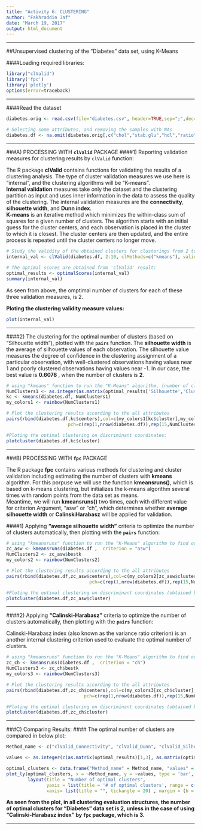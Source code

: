 ---
title: "Activity 6: CLUSTERING"
author: "Fakhraddin Jaf"
date: "March 19, 2017"
output: html_document
---

***
##Unsupervised clustering of the "Diabetes" data set, using K-Means

####Loading required libraries:
```{r chunk_name, message=FALSE, warning=FALSE}
library("clValid")
library('fpc')
library('plotly')
options(error=traceback)
```

***
####Read the dataset
```{r}
diabetes.orig <- read.csv(file="diabetes.csv", header=TRUE,sep=";",dec=".",na.strings="")

# Selecting some attributes, and removing the samples with NAs
diabetes.df <- na.omit(diabetes.orig[,c("chol","stab.glu","hdl","ratio","glyhb")])
```

***
###A) PROCESSING WITH __`clValid`__ PACKAGE
####1) Reporting validation measures for clustering results by `clValid` function:

The R package __clValid__ contains functions for validating the results of a clustering
analysis. The type of cluster validation measures we use here is "internal", and the clustering algorithms will be "K-means".  
__Internal validation__ measures take only the dataset and the clustering partition as input and uses inner information in the data to assess the quality of the clustering. The internal validation measures are the __connectivity__, __silhouette width__, and __Dunn index__.    
__K-means__ is an iterative method which minimizes the within-class sum of squares for a given number of clusters. The algorithm starts with an initial guess for the cluster centers, and each observation is placed in the cluster to which it is closest.
The cluster centers are then updated, and the entire process is repeated until the cluster centers no longer move.
```{r}
# Study the validity of the obtained clusters for clusterings from 2 to 10 clusters
internal_val <- clValid(diabetes.df, 2:10, clMethods=c("kmeans"), validation="internal")

# The optimal scores are obtained from 'clValid' result:
optimal_results <- optimalScores(internal_val)
summary(internal_val)
```

As seen from above, the omptimal number of clusters for each of these three validation measures, is 2.

__Ploting the clustering validity measure values:__
```{r}
plot(internal_val)
```

***
####2) The clustering for the optimal number of clusters (based on "Silhouette width"), plotted with the __`pairs`__ function.
The __silhouette width__ is the average of silhouette values of each observation. The silhouette value measures the degree of confidence in the clustering assignment of a particular observation, with well-clustered observations having values near 1 and poorly clustered observations having values near -1. In our case, the best value is __0.6078__ , when the number of clusters is __2__.  
```{r}
# using "kmeans" function to run the "K-Means" algorithm, (number of clusters: 2) on data set:
NumClusters1 <- as.integer(as.matrix(optimal_results['Silhouette','Clusters']))
kc <- kmeans(diabetes.df, NumClusters1)
my_colors1 <- rainbow(NumClusters1)

# Plot the clustering results according to the all attributes
pairs(rbind(diabetes.df,kc$centers),col=c(my_colors1[kc$cluster],my_colors1),
                       pch=c(rep(1,nrow(diabetes.df)),rep(15,NumClusters1)))

#Ploting the optimal clustering on discriminant coordinates:
plotcluster(diabetes.df,kc$cluster)
```

***
###B) PROCESSING WITH __`fpc`__ PACKAGE

The R package __fpc__ contains various methods for clustering and cluster validation including estimating the number of clusters with __kmeans__ algorithm. For this porpuse we will use the function  __kmeansruns()__, which is based on k-means clustering, but initializes the k-means algorithm several times with random points from the data set as means.  
Meantime, we will run __kmeansruns()__ two times, each with different value for criterion Argument, "asw" or "ch", which determines whether __average silhouette width__ or __CalinskiHarabasz__ will be applied for validation.


####1) Applying __"average silhouette width"__ criteria to optimize the number of clusters automatically, then plotting with the __`pairs`__ function:
```{r}
# using "kmeansruns" function to run the "K-Means" algorithm to find out the optimal number of clusters, determined by the "average silhouette width(asw)":
zc_asw <- kmeansruns(diabetes.df ,  criterion = "asw")
NumClusters2 <- zc_asw$bestk
my_colors2 <- rainbow(NumClusters2)

# Plot the clustering results according to the all attributes
pairs(rbind(diabetes.df,zc_asw$centers),col=c(my_colors2[zc_asw$cluster],my_colors2),
                               pch=c(rep(1,nrow(diabetes.df)),rep(15,NumClusters2)))

#Ploting the optimal clustering on discriminant coordinates (obtained by applying "average silhouette width" criteria:
plotcluster(diabetes.df,zc_asw$cluster)
```

***
####2) Applying __"Calinski-Harabasz"__ criteria to optimize the number of clusters automatically, then plotting with the __`pairs`__ function:

Calinski-Harabasz index (also known as the variance ratio criterion) is an another internal clustering criterion used to evaluate the optimal number of clusters.  
```{r}
# using "kmeansruns" function to run the "K-Means" algorithm to find out the optimal number of clusters, determined by the "Calinski-Harabasz (ch)" criteria:
zc_ch <- kmeansruns(diabetes.df ,  criterion = "ch")
NumClusters3 <- zc_ch$bestk
my_colors3 <- rainbow(NumClusters3)

# Plot the clustering results according to the all attributes
pairs(rbind(diabetes.df,zc_ch$centers),col=c(my_colors3[zc_ch$cluster],my_colors3),
                             pch=c(rep(1,nrow(diabetes.df)),rep(15,NumClusters3)))

#Ploting the optimal clustering on discriminant coordinates (obtained by applying "Calinski-Harabasz" criteria:
plotcluster(diabetes.df,zc_ch$cluster)
```

***
###C) Comparing Results:
#### The optimal number of clusters are compared in below plot:
```{r}
Method_name <- c("clValid_Connectivity", "clValid_Dunn", "clValid_Silhouette", "fpc_average_silhouette_width", "fpc_Calinski_Harabasz")

values <- as.integer(c(as.matrix(optimal_results)[1,3], as.matrix(optimal_results)[2,3], as.matrix(optimal_results)[3,3], zc_asw$bestk, zc_ch$bestk))

optimal_clusters <- data.frame("Method_name" = Method_name, "values" = values)
plot_ly(optimal_clusters, x = ~Method_name, y = ~values, type = 'bar', alpha = 0.8) %>%
        layout(title = "Number of optimal clusters", 
               yaxis = list(title = '# of optimal clusters', range = c(0, 5)), 
               xaxis= list(title = "", tickangle = 20) , margin = (b = 500) )
```


__As seen from the plot, in all clustering evaluation structures, the number of optimal clusters for "Diabetes" data set is 2, unless in the case of using "Calinski-Harabasz index" by `fpc` package, which is 3.__

***

